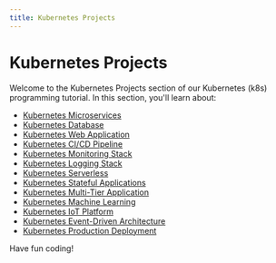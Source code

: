 ```yaml
---
title: Kubernetes Projects
---
```


# Kubernetes Projects

Welcome to the Kubernetes Projects section of our Kubernetes (k8s) programming tutorial. In this section, you'll learn about:

- [Kubernetes Microservices](./0-kubernetes-microservices.mdx)
- [Kubernetes Database](./1-kubernetes-database.mdx)
- [Kubernetes Web Application](./2-kubernetes-web-application.mdx)
- [Kubernetes CI/CD Pipeline](./3-kubernetes-cicd-pipeline.mdx)
- [Kubernetes Monitoring Stack](./4-kubernetes-monitoring-stack.mdx)
- [Kubernetes Logging Stack](./5-kubernetes-logging-stack.mdx)
- [Kubernetes Serverless](./6-kubernetes-serverless.mdx)
- [Kubernetes Stateful Applications](./7-kubernetes-stateful-application.mdx)
- [Kubernetes Multi-Tier Application](./8-kubernetes-multi-tier-application.mdx)
- [Kubernetes Machine Learning](./9-kubernetes-machine-learning.mdx)
- [Kubernetes IoT Platform](./10-kubernetes-iot-platform.mdx)
- [Kubernetes Event-Driven Architecture](./11-kubernetes-event-driven-architecture.mdx)
- [Kubernetes Production Deployment](./12-kubernetes-production-deployment.mdx)

Have fun coding!